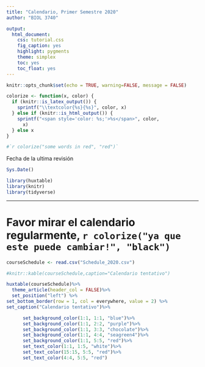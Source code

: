 ```yaml
---
title: "Calendario, Primer Semestre 2020"
author: "BIOL 3740"

output:
  html_document:
    css: tutorial.css
    fig_caption: yes
    highlight: pygments
    theme: simplex
    toc: yes
    toc_float: yes
---
```


```r
knitr::opts_chunk$set(echo = TRUE, warning=FALSE, message = FALSE)
```

```r
colorize <- function(x, color) {
  if (knitr::is_latex_output()) {
    sprintf("\\textcolor{%s}{%s}", color, x)
  } else if (knitr::is_html_output()) {
    sprintf("<span style='color: %s;'>%s</span>", color, 
      x)
  } else x
}

#`r colorize("some words in red", "red")`


```


Fecha de la ultima revisión
```r

Sys.Date()
```

```r
library(huxtable)
library(knitr)
library(tidyverse)
```

***
# Favor mirar el calendario regularmente, `r colorize("ya que este puede cambiar!", "black")`

```r

courseSchedule <- read.csv("Schedule_2020.csv")


```

```r
#knitr::kable(courseSchedule,caption="Calendario tentativo")
```



```r
huxtable(courseSchedule)%>%
  theme_article(header_col = FALSE)%>%
  set_position("left") %>%
set_bottom_border(row = 1, col = everywhere, value = 2) %>%
set_caption("Calendario tentativo")%>%

      set_background_color(1:1, 1:1, "blue")%>% 
      set_background_color(1:1, 2:2, "purple")%>% 
      set_background_color(1:1, 3:3, "chocolate")%>% 
      set_background_color(1:1, 4:4, "seagreen4")%>% 
      set_background_color(1:1, 5:5, "red")%>%
      set_text_color(1:1, 1:5, "white")%>%
      set_text_color(15:15, 5:5, "red")%>%
      set_text_color(4:4, 5:5, "red")
```

